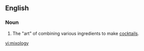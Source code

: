 ==English==

===Noun===
{{en-noun|mixologies}}

# {{slang|nonstandard}} The "art" of combining various ingredients to make [[cocktail]]s.

[[vi:mixology]]